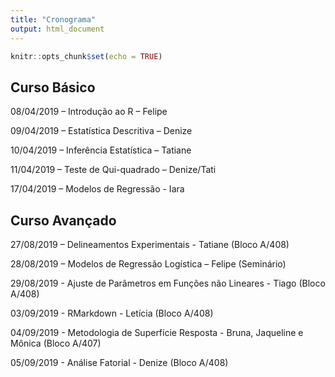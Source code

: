 ```yaml
---
title: "Cronograma"
output: html_document
---
```


```r
knitr::opts_chunk$set(echo = TRUE)
```

## Curso Básico

08/04/2019 – Introdução ao R – Felipe

09/04/2019 – Estatística Descritiva – Denize

10/04/2019 – Inferência Estatística – Tatiane

11/04/2019 – Teste de Qui-quadrado – Denize/Tati

17/04/2019 – Modelos de Regressão - Iara
 
## Curso Avançado


27/08/2019 – Delineamentos Experimentais - Tatiane (Bloco A/408)

28/08/2019 – Modelos de Regressão Logística – Felipe (Seminário) 

29/08/2019 - Ajuste de Parâmetros em Funções não Lineares - Tiago (Bloco A/408)

03/09/2019 - RMarkdown - Letícia (Bloco A/408)

04/09/2019 - Metodologia de Superfície Resposta - Bruna, Jaqueline e Mônica (Bloco A/407)

05/09/2019 - Análise Fatorial - Denize (Bloco A/408)
 
 